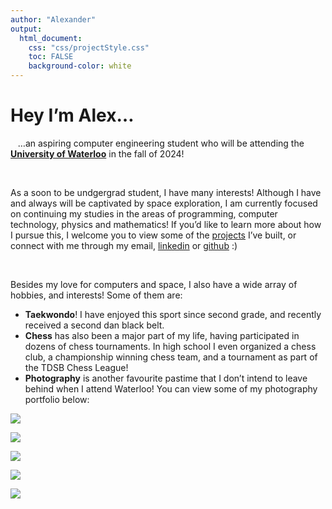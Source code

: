 ---
author: "Alexander"
output: 
  html_document:
    css: "css/projectStyle.css"
    toc: FALSE
    background-color: white
---

::::: {id="parent"}

# Hey I'm **Alex**...
::: {id="normalText"}
&nbsp;&nbsp;&nbsp;...an aspiring computer engineering student who will be attending the [**University of Waterloo**](https://uwaterloo.ca/future-students/programs/computer-engineering) in the fall of 2024! 

&nbsp; 

As a soon to be undgergrad student, I have many interests! Although I have and always will be captivated by space exploration, I am currently focused on continuing my studies in the areas of programming, computer technology, physics and mathematics! If you'd like to learn more about how I pursue this, I welcome you to view some of the [projects](./projects.html) I've built, or connect with me through my email, [linkedin](https://ca.linkedin.com/in/alexander-sotnikov-94295b2b3) or [github](https://github.com/100nik0v) :)

&nbsp;

Besides my love for computers and space, I also have a wide array of hobbies, and interests!
Some of them are:

- **Taekwondo**! I have enjoyed this sport since second grade, and recently received a second dan black belt.
- **Chess** has also been a major part of my life, having participated in dozens of chess tournaments. In high school I even organized a chess club, a championship winning chess team, and a tournament as part of the TDSB Chess League!
- **Photography** is another favourite pastime that I don't intend to leave behind when I attend Waterloo! You can view some of my photography portfolio below:
:::

:::: {class="outer"}
::: {}
![](images/frozen2.jpg){id="img"}
:::
::: {}
![](images/frozen.jpg){id="img"}
:::
::: {}
![](images/eclipseEnlarged3.jpg){id="img"}
:::
::: {}
![](images/eclipse.jpg){id="img"}
:::
::: {}
![](images/fog1.jpg){id="img"}
:::
::::
:::::
